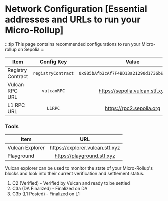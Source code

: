 # Network Configuration [Essential addresses and URLs to run your Micro-Rollup]

:::tip
This page contains recommended configurations to run your Micro-rollup on Sepolia
:::

| Item              |     Config Key     |                    Value                     |
| ----------------- | :----------------: | :------------------------------------------: |
| Registry Contract | `registryContract` | `0x985bAfb3cAf7F4BD13a21290d1736b93D07A1760` |
| Vulcan RPC URL    |    `vulcanRPC`     |        https://sepolia.vulcan.stf.xyz        |
| L1 RPC URL        |      `L1RPC`       |           https://rpc2.sepolia.org           |

### Tools

| Item            |               URL               |
| --------------- | :-----------------------------: |
| Vulcan Explorer | https://explorer.vulcan.stf.xyz |
| Playground      |   https://playground.stf.xyz    |

Vulcan explorer can be used to monitor the state of your Micro-Rollup's blocks and look into their current verification and settlement status.

1. C2 (Verified) - Verified by Vulcan and ready to be settled
2. C3a (DA Finalized) - Finalized on DA
3. C3b (L1 Posted) - Finalized on L1
